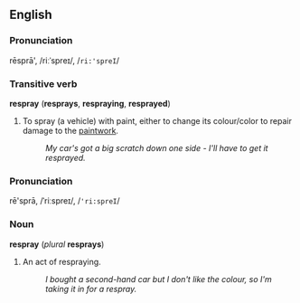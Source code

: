 ==English==
===Pronunciation===
rēsprā', /riːˈspreɪ/, /<tt>ri:'spreI</tt>/

===Transitive verb===
'''respray''' ('''resprays''', '''respraying''', '''resprayed''')

#To spray (a vehicle) with paint, either to change its colour/color to repair damage to the [[paintwork]].
#:''My car's got a big scratch down one side - I'll have to get it resprayed.''

===Pronunciation===
rē'sprā, /ˈriːspreɪ/, /<tt>'ri:spreI</tt>/

===Noun===
'''respray''' (''plural'' '''resprays''')

#An act of respraying.
#:''I bought a second-hand car but I don't like the colour, so I'm taking it in for a respray.''